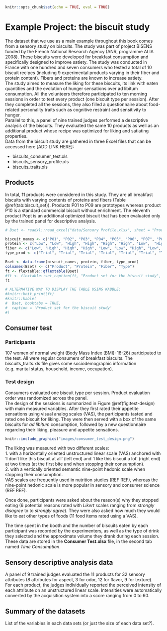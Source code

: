 ```r
knitr::opts_chunk$set(echo = TRUE, eval = TRUE)
```
# Example Project: the biscuit study {#example-projects}

The dataset that we use as a main example throughout this book comes from a sensory study on biscuits. The study was part of project BISENS funded by the French National Research Agency (ANR, programme ALIA 2008). These biscuits were developed for breakfast consumption and specifically designed to improve satiety.
The study was conducted in France with one hundred and seven consumers who tested a total of 10 biscuit recipes (including 9 experimental products varying in their fiber and protein content). Fibers and proteins are known to increase satiety.  
The study aimed to measure the liking for these biscuits, its link with eaten quantities and the evolution of hunger sensations over ad libitum consumption. All the volunteers therefore participated to ten morning sessions in order to test every product (one biscuit type per session). After they completed all the sessions, they also filled a questionnaire about food-related personality traits such as cognitive restraint and sensitivity to hunger.  
Parallel to this, a panel of nine trained judges performed a descriptive analysis of the biscuits. They evaluated the same 10 products as well as an additional product whose recipe was optimized for liking and satiating properties.  
Data from the biscuit study are gathered in three Excel files that can be accessed here [ADD LINK HERE]: 

- biscuits_consumer_test.xls  
- biscuits_sensory_profile.xls  
- biscuits_traits.xls  

## Products

In total, 11 products were considered in this study. They are all breakfast biscuits with varying contents of proteins and fibers (Table \@ref(tab:biscuit_set)). Products P01 to P09 are prototypes whereas product P10 is a standard commercial biscuit without enrichment. The eleventh product Popt is an additional optimized biscuit that has been evaluated only by the trained panel for descriptive analysis.

```r
# Bset <- readxl::read_excel("data/Sensory Profile.xlsx", sheet = "Product Info")

biscuit_names <- c("P01", "P02", "P03", "P04", "P05", "P06", "P07", "P08", "P09", "P10", "POpt")
protein <- c("Low", "Low", "High", "High", "High", "High", "Low",  "High", "High", "Low", "High")
fiber <- c("Low", "High", "High", "High", "Low", "Low", "High", "Low", "High", "Low", "Low")
type_prod <- c("Trial", "Trial", "Trial", "Trial", "Trial", "Trial", "Trial", "Trial", "Trial", "Commercial product", "Optimized trial")

Bset <- data.frame(biscuit_names, protein, fiber, type_prod)
colnames(Bset) <- c("Product", "Protein", "Fiber", "Type")
ft <- flextable::qflextable(Bset)
#ft <- flextable::set_caption(ft, "Product set for the biscuit study", style = "Table Caption")
ft

# ALTERNATIVE WAY TO DISPLAY THE TABLE USING KABBLE:
#knitr::knit_print(ft)
#knitr::kable(
#  Bset, booktabs = TRUE,
#  caption = 'Product set for the biscuit study'
#)

```


## Consumer test
### Participants

107 women of normal weight (Body Mass Index (BMI): 18-26) participated to the test. All were regular consumers of breakfast biscuits. The biscuits_traits.xls file gives some sociodemographic information (e.g. marital status,  household, income, occupation).

### Test design
Consumers evaluated one biscuit type per session. Product evaluation order was randomized across the panel.  
The design of the sessions is summarized in Figure \@ref(fig:test-design) with main measured variables. After they first rated their appetite sensations using visual analog scales (VAS), the participants tasted and rated one biscuit for liking. They were then served with a box of the same biscuits for _ad libitum_ consumption, followed by a new questionnaire regarding their liking, pleasure and appetite sensations.

```r

knitr::include_graphics("images/consumer_test_design.png")
```

The liking was measured with two different scales:  
    1. with a horizontally oriented unstructured linear scale (VAS) anchored with ‘I don’t like this biscuit at all’ (left end) and ‘I like this biscuit a lot’ (right end) at two times (at the first bite and when stopping their consumption).  
    2. with a vertically oriented semantic nine-point hedonic scale when stopping their consumption.  
VAS scales are frequently used in nutrition studies (REF REF), whereas the nine-point hedonic scale is more popular in sensory and consumer science (REF REF).  

Once done, participants were asked about the reason(s) why they stopped eating (6 potential reasons rated with *Likert* scales ranging from *strongly disagree* to to *strongly agree*). They were also asked how much they would like to eat other types of foods (11 food items rated using a VAS).


The time spent in the booth and the number of biscuits eaten by each participant was recorded by the experimenters, as well as the type of drink they selected and the approximate volume they drank during each session. These data are stored in the **Consumer Test.xlsx** file, in the second tab named *Time Consumption*.



## Sensory descriptive analysis data
A panel of 9 trained judges evaluated the 11 products for 32 sensory attributes (8 attributes for aspect, 3 for odor, 12 for flavor, 9 for texture).  
For each product, the judges individually reported the perceived intensity of each attribute on an unstructured linear scale. Intensities were automatically converted by the acquisition system into a score ranging from 0 to 60.

## Summary of the datasets
List of the variables in each data sets (or just the size of each data set?).